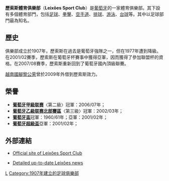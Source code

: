 {{Football club infobox
| clubname = 歷索斯<br />''Leixões''
| image    = [[File:Leixões_SC.svg|150px]]
| fullname = 歷索斯足球俱樂部<br /> Leixões Sport Club
| nickname = ''The Babies'', ''Sea Heroes''
| founded  = 1907年
| ground   = Estádio do Mar
| city     = [[葡萄牙|葡萄牙]]，[[Matosinhos|Matosinhos]]
| capacity = 16,035人
| chairman = {{flagicon|POR}} José Fonseca<br />{{flagicon|Portugal}} Carlos Oliveira
| manager  = {{flagicon|POR}} Francisco Chaló
| league   = [[葡萄牙足球甲級聯賽|葡萄牙足球甲級聯賽]]
| season   = 2021–22
| position = 葡甲，第 8 位
| pattern_la1=_red_stripes|pattern_b1=_whitestripes|pattern_ra1=_red_stripes
| leftarm1=ffffff|body1=FF0000|rightarm1=ffffff|shorts1=ffffff|socks1=FF0000
| pattern_la2=|pattern_b2=|pattern_ra2=
| leftarm2=ffffff|body2=ffffff|rightarm2=ffffff|shorts2=ffffff|socks2=ffffff
}}
'''歷索斯體育俱樂部'''（'''Leixões Sport Club'''）是[[葡萄牙|葡萄牙]]的一家體育俱樂部。其下設有多個體育部門，包括[[足球|足球]]、[[拳擊|拳擊]]、[[空手道|空手道]]、[[排球|排球]]、[[游泳|游泳]]、[[台球|台球]]等。其中以足球部門最為知名。

== 歷史 ==
俱樂部成立於1907年，歷索斯在過去是葡萄牙強隊之一，但在1977年遭到降級。在2001/02賽季，歷索斯在葡萄牙杯賽事中獲得亞軍，因而獲得了參加聯盟杯的資格。在2007/08賽季，歷索斯重新回到了葡萄牙國內頂級聯賽。

[[越南國家足球隊|越南國腳]][[黎公荣|黎公荣]]曾於2009年外借到歷索斯效力。

== 榮譽 ==
* '''[[Liga_de_Honra|葡萄牙甲級联赛]]'''〈第二級〉冠軍：2006/07年；
* '''[[Portuguese_Second_Division|葡萄牙乙級联赛北部賽區]]'''〈第三級〉冠軍：2002/03年；
* '''[[葡萄牙盃|葡萄牙盃]]'''冠軍：1960/61年；亞軍：2001/02年；
* '''[[葡萄牙超級盃|葡萄牙超級盃]]'''亞軍：2001/02年；

== 外部連結 ==
* {{pt}} [https://web.archive.org/web/20070818040950/http://www.leixoessc.pt/ Official site of Leixões Sport Club]
* {{en}} [http://www.portugoal.net/index.php/clubs/leixoes Detailed up-to-date Leixões news] {{Wayback|url=http://www.portugoal.net/index.php/clubs/leixoes |date=20100612201512 }}

{{葡萄牙超級足球聯賽}}
[[Category:葡萄牙足球俱樂部|L]]
[[Category:1907年建立的足球俱樂部|Category:1907年建立的足球俱樂部]]